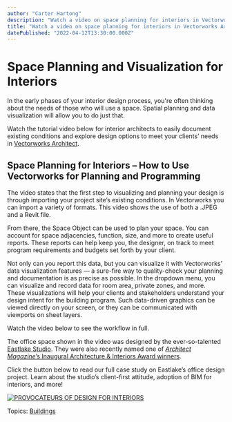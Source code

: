 ```yaml
---
author: "Carter Hartong"
description: "Watch a video on space planning for interiors in Vectorworks Architect."
title: "Watch a video on space planning for interiors in Vectorworks Architect." 
datePublished: "2022-04-12T13:30:00.000Z"
---
```

# Space Planning and Visualization for Interiors

In the early phases of your interior design process, you're often thinking about the needs of those who will use a space. Spatial planning and data visualization will allow you to do just that.

Watch the tutorial video below for interior architects to easily document existing conditions and explore design options to meet your clients’ needs in [Vectorworks Architect](https://www.vectorworks.net/architect).

## Space Planning for Interiors – How to Use Vectorworks for Planning and Programming 

The video states that the first step to visualizing and planning your design is through importing your project site’s existing conditions. In Vectorworks you can import a variety of formats. This video shows the use of both a .JPEG and a Revit file.

From there, the Space Object can be used to plan your space. You can account for space adjacencies, function, size, and more to create useful reports. These reports can help keep you, the designer, on track to meet program requirements and budgets set forth by your client.

Not only can you report this data, but you can visualize it with Vectorworks’ data visualization features — a sure-fire way to quality-check your planning and documentation is as precise as possible. In the dropdown menu, you can visualize and record data for room area, private zones, and more. These visualizations will help your clients and stakeholders understand your design intent for the building program. Such data-driven graphics can be viewed directly on your screen, or they can be communicated with viewports on sheet layers.

Watch the video below to see the workflow in full.

The office space shown in the video was designed by the ever-so-talented [Eastlake Studio](https://eastlakestudio.com/). They were also recently named one of [_Architect Magazine_’s Inaugural Architecture & Interiors Award winners](https://www.architectmagazine.com/awards/the-winners-of-architects-inaugural-architecture-interiors-awards%5Fo).

Click the button below to read our full case study on Eastlake’s office design project. Learn about the studio’s client-first attitude, adoption of BIM for interiors, and more! 

[![PROVOCATEURS OF DESIGN FOR INTERIORS](https://no-cache.hubspot.com/cta/default/3018241/859cdd29-f123-4033-b2db-be4529be00d2.png)](https://cta-redirect.hubspot.com/cta/redirect/3018241/859cdd29-f123-4033-b2db-be4529be00d2) 

 Topics: [Buildings](https://blog.vectorworks.net/topic/buildings) 

 